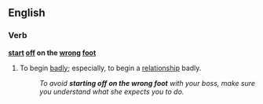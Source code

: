 ==English==
===Verb===
'''[[start]] [[off]] on the [[wrong]] [[foot]]'''
#{{idiom}} To begin [[badly]]; especially, to begin a [[relationship]] badly.
#:''To avoid '''starting off on the wrong foot''' with your boss, make sure you understand what she expects you to do.''